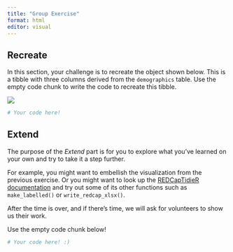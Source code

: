 ```yaml
---
title: "Group Exercise"
format: html
editor: visual
---
```


## Recreate

In this section, your challenge is to recreate the object shown below. This is a tibble with three columns derived from the `demographics` table. Use the empty code chunk to write the code to recreate this tibble.

![](../exercises/recreate_tbl.png)

```r
# Your code here!


```

## Extend

The purpose of the *Extend* part is for you to explore what you've learned on your own and try to take it a step further.

For example, you might want to embellish the visualization from the previous exercise. Or you might want to look up the [REDCapTidieR documentation](https://chop-cgtinformatics.github.io/REDCapTidieR/reference/index.html) and try out some of its other functions such as `make_labelled()` or `write_redcap_xlsx()`.

After the time is over, and if there's time, we will ask for volunteers to show us their work.

Use the empty code chunk below!

```r
# Your code here! :)


```
